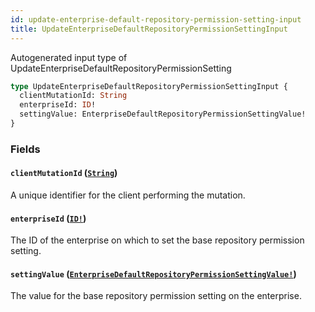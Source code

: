 ```yaml
---
id: update-enterprise-default-repository-permission-setting-input
title: UpdateEnterpriseDefaultRepositoryPermissionSettingInput
---
```


Autogenerated input type of UpdateEnterpriseDefaultRepositoryPermissionSetting

```graphql
type UpdateEnterpriseDefaultRepositoryPermissionSettingInput {
  clientMutationId: String
  enterpriseId: ID!
  settingValue: EnterpriseDefaultRepositoryPermissionSettingValue!
}
```

### Fields

#### `clientMutationId` ([`String`](/docs/api/scalars/string))

A unique identifier for the client performing the mutation.

#### `enterpriseId` ([`ID!`](/docs/api/scalars/id))

The ID of the enterprise on which to set the base repository permission setting.

#### `settingValue` ([`EnterpriseDefaultRepositoryPermissionSettingValue!`](/docs/api/enums/enterprise-default-repository-permission-setting-value))

The value for the base repository permission setting on the enterprise.
